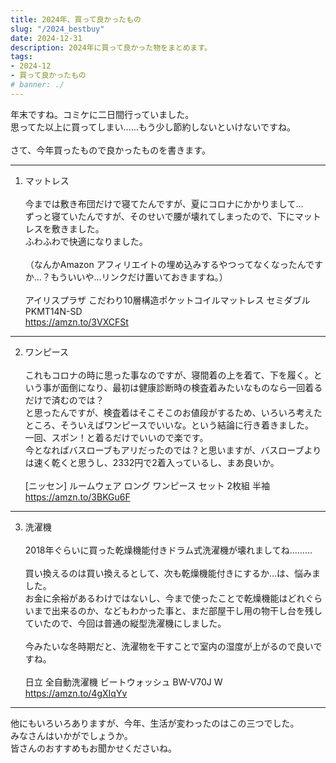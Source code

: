 ```yaml
---
title: 2024年、買って良かったもの
slug: "/2024_bestbuy"
date: 2024-12-31
description: 2024年に買って良かった物をまとめます。
tags:
- 2024-12
- 買って良かったもの
# banner: ./
---
```


年末ですね。コミケに二日間行っていました。\
思ってた以上に買ってしまい……もう少し節約しないといけないですね。\
\
さて、今年買ったもので良かったものを書きます。

----------
1. マットレス\
\
今までは敷き布団だけで寝てたんですが、夏にコロナにかかりまして…\
ずっと寝ていたんですが、そのせいで腰が壊れてしまったので、下にマットレスを敷きました。\
ふわふわで快適になりました。\
\
（なんかAmazon アフィリエイトの埋め込みするやつってなくなったんですか…？もういいや…リンクだけ置いておきますね。）\
\
アイリスプラザ こだわり10層構造ポケットコイルマットレス セミダブル PKMT14N-SD\
https://amzn.to/3VXCFSt

----------
2. ワンピース\
\
これもコロナの時に思った事なのですが、寝間着の上を着て、下を履く。という事が面倒になり、最初は健康診断時の検査着みたいなものなら一回着るだけで済むのでは？\
と思ったんですが、検査着はそこそこのお値段がするため、いろいろ考えたところ、そういえばワンピースでいいな。という結論に行き着きました。\
一回、スポン！と着るだけでいいので楽です。\
今となればバスローブもアリだったのでは？と思いますが、バスローブよりは速く乾くと思うし、2332円で2着入っているし、まあ良いか。\
\
[ニッセン] ルームウェア ロング ワンピース セット 2枚組 半袖\
https://amzn.to/3BKGu6F

----------
3. 洗濯機\
\
2018年ぐらいに買った乾燥機能付きドラム式洗濯機が壊れましてね………\
\
買い換えるのは買い換えるとして、次も乾燥機能付きにするか…は、悩みました。\
お金に余裕があるわけではないし、今まで使ったことで乾燥機能はどれぐらいまで出来るのか、などもわかった事と、まだ部屋干し用の物干し台を残していたので、今回は普通の縦型洗濯機にしました。\
\
今みたいな冬時期だと、洗濯物を干すことで室内の湿度が上がるので良いですね。\
\
日立 全自動洗濯機 ビートウォッシュ BW-V70J W\
https://amzn.to/4gXIqYv

----------
他にもいろいろありますが、今年、生活が変わったのはこの三つでした。\
みなさんはいかがでしょうか。\
皆さんのおすすめもお聞かせくださいね。